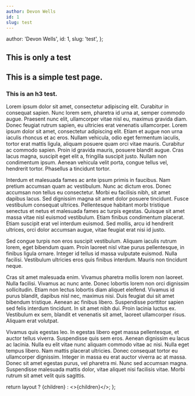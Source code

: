 ```yaml
---
author: Devon Wells
id: 1
slug: test
---
```



  author: 'Devon Wells',
  id: 1,
  slug: 'test',
};

<section>

# This is only a test

## This is a simple test page.

### This is an h3 test.

Lorem ipsum dolor sit amet, consectetur adipiscing elit. Curabitur in consequat sapien. Nunc lorem sem, pharetra id urna at, semper commodo augue. Praesent nunc elit, ullamcorper vitae nisl eu, maximus gravida diam. Donec feugiat rutrum sapien, eu ultricies erat venenatis ullamcorper. Lorem ipsum dolor sit amet, consectetur adipiscing elit. Etiam et augue non urna iaculis rhoncus et ac eros. Nullam vehicula, odio eget fermentum iaculis, tortor erat mattis ligula, aliquam posuere quam orci vitae mauris. Curabitur ac commodo sapien. Proin id gravida mauris, posuere blandit augue. Cras lacus magna, suscipit eget elit a, fringilla suscipit justo. Nullam non condimentum ipsum. Aenean vehicula velit porta, congue tellus vel, hendrerit tortor. Phasellus a tincidunt tortor.

Interdum et malesuada fames ac ante ipsum primis in faucibus. Nam pretium accumsan quam ac vestibulum. Nunc ac dictum eros. Donec accumsan non tellus eu consectetur. Morbi eu facilisis nibh, sit amet dapibus lacus. Sed dignissim magna sit amet dolor posuere tincidunt. Fusce vestibulum consequat ultrices. Pellentesque habitant morbi tristique senectus et netus et malesuada fames ac turpis egestas. Quisque sit amet massa vitae nisl euismod vestibulum. Etiam finibus condimentum placerat. Etiam suscipit erat vel interdum euismod. Sed mollis, arcu id hendrerit ultrices, orci dolor accumsan augue, vitae feugiat erat nisi id justo.

Sed congue turpis non eros suscipit vestibulum. Aliquam iaculis rutrum lorem, eget bibendum quam. Proin laoreet nisl vitae purus pellentesque, in finibus ligula ornare. Integer id tellus id massa vulputate euismod. Nulla facilisi. Vestibulum ultricies eros quis finibus interdum. Mauris non tincidunt neque.

Cras sit amet malesuada enim. Vivamus pharetra mollis lorem non laoreet. Nulla facilisi. Vivamus ac nunc ante. Donec lobortis lorem non orci dignissim sollicitudin. Etiam non lectus lobortis diam aliquet eleifend. Vivamus id purus blandit, dapibus nisl nec, maximus nisi. Duis feugiat dui sit amet bibendum tristique. Aenean ac finibus libero. Suspendisse porttitor sapien sed felis interdum tincidunt. In sit amet nibh dui. Proin lacinia luctus ex. Vestibulum ex sem, blandit et venenatis sit amet, laoreet ullamcorper risus. Aliquam erat volutpat.

Vivamus quis egestas leo. In egestas libero eget massa pellentesque, et auctor tellus viverra. Suspendisse quis sem eros. Aenean dignissim eu lacus ac lacinia. Nulla eu elit vitae nunc aliquam commodo vitae ac nisi. Nulla eget tempus libero. Nam mattis placerat ultricies. Donec consequat tortor eu ullamcorper dignissim. Integer in massa eu erat auctor viverra ac at massa. Donec sit amet egestas purus, vel pharetra mi. Nunc sed accumsan magna. Suspendisse malesuada mattis dolor, vitae aliquet nisi facilisis vitae. Morbi rutrum sit amet velit quis sagittis.

</section>

  return layout ? <Layout>{children}</Layout> : <>{children}</>;
};
